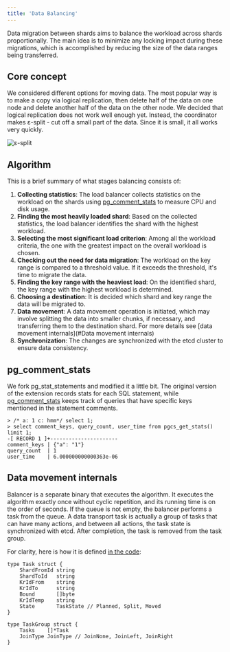 ```yaml
---
title: 'Data Balancing'
---
```


Data migration between shards aims to balance the workload across shards proportionally. The main idea is to minimize any locking impact during these migrations, which is accomplished by reducing the size of the data ranges being transferred.

## Core concept

We considered different options for moving data. The most popular way is to make a copy via logical replication, then delete half of the data on one node and delete another half of the data on the other node. We decided that logical replication does not work well enough yet. Instead, the coordinator makes ε-split - cut off a small part of the data. Since it is small, it all works very quickly.

![ε-split](e-split.png "ε-split")


## Algorithm 

This is a brief summary of what stages balancing consists of:

1. **Collecting statistics**: The load balancer collects statistics on the workload on the shards using [pg_comment_stats](#pg_comment_stats) to measure CPU and disk usage.
2. **Finding the most heavily loaded shard**: Based on the collected statistics, the load balancer identifies the shard with the highest workload.
3. **Selecting the most significant load criterion**: Among all the workload criteria, the one with the greatest impact on the overall workload is chosen.
4. **Checking out the need for data migration**: The workload on the key range is compared to a threshold value. If it exceeds the threshold, it's time to migrate the data.
5. **Finding the key range with the heaviest load**: On the identified shard, the key range with the highest workload is determined.
6. **Choosing a destination**: It is decided which shard and key range the data will be migrated to.
7. **Data movement**: A data movement operation is initiated, which may involve splitting the data into smaller chunks, if necessary, and transferring them to the destination shard. For more details see [data movement internals](#Data movement internals)
8. **Synchronization**: The changes are synchronized with the etcd cluster to ensure data consistency.

## pg_comment_stats

We fork pg_stat_statements and modified it a little bit. The original version of the extension records stats for each SQL statement, while [pg_comment_stats](https://github.com/munakoiso/pg_comment_stats) keeps track of queries that have specific keys mentioned in the statement comments.

```
> /* a: 1 c: hmm*/ select 1;
> select comment_keys, query_count, user_time from pgcs_get_stats() limit 1;
-[ RECORD 1 ]+----------------------
comment_keys | {"a": "1"}
query_count  | 1
user_time    | 6.000000000000363e-06
```

## Data movement internals

Balancer is a separate binary that executes the algorithm. It executes the algorithm exactly once without cyclic repetition, and its running time is on the order of seconds. If the queue is not empty, the balancer performs a task from the queue. A data transport task is actually a group of tasks that can have many actions, and between all actions, the task state is synchronized with etcd. After completion, the task is removed from the task group.

For clarity, here is how it is defined [in the code](https://github.com/pg-sharding/spqr/blob/master/pkg/models/tasks/tasks.go ):

```
type Task struct {
	ShardFromId string
	ShardToId   string
	KrIdFrom    string
	KrIdTo      string
	Bound       []byte
	KrIdTemp    string
	State       TaskState // Planned, Split, Moved
}

type TaskGroup struct {
	Tasks    []*Task
	JoinType JoinType // JoinNone, JoinLeft, JoinRight
}
```